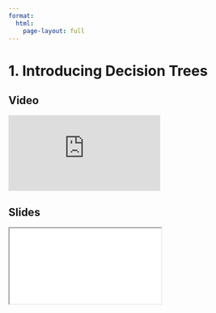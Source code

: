 ```yaml
---
format:
  html:
    page-layout: full
---
```


# 1. Introducing Decision Trees

::: {.panel-tabset .nav-pills}

## Video

<iframe
    class="video"
    src="https://www.youtube.com/embed/eIgYVRnAcuc?start=1735&end=2313&rel=0" 
    title="Module 2 Video - Introducing Decision Trees"
    frameborder="0"
    allow="accelerometer; autoplay; clipboard-write; encrypted-media; gyroscope; picture-in-picture"
    allowfullscreen
></iframe>

## Slides

<iframe
    class="slide-deck"
    src="slides/module2_01.html"
></iframe>

:::
